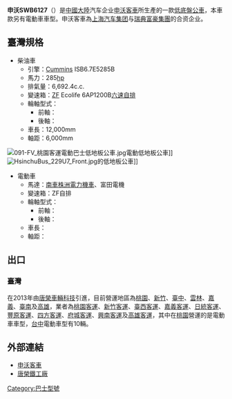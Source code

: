 {{noteTA
|1=zh-cn:沃尔沃集团;zh-tw:富豪集团
}}
{{refimprove|time=2013-06-12T10:28:18+00:00}}
{{Infobox Automobile
| image        = [[File:707-FX.jpg|300px]]<br />[[豐原客運|豐原客運]]版本
| name         = 申沃SWB6127/申沃SWB6127電動車
| manufacturer = {{CHNML}}：[[沃爾沃|申沃客車]]<br>{{ROC}}：[[唐榮車輛科技|唐榮車輛科技]] 
| production   = {{CHNML}}：2013年至今<br>{{ROC}}：2013年至今
| predecessor  = 
| successor    =
| class        = [[特低地台巴士|低底盤公車]]
| platform     =
| body_style   = 
| engine       = {{ROC}}：康明斯Cummins ISB6.7E5285B
| transmission = {{ROC}}：ZF Ecolife 六速自排
| length       = 12,000mm
| width        = 
| height       = 
| weight       = 
| wheelbase    =  6,000mm
| aka          = 
| fuel_economy =
| fuel_capacity =
| related      = 
| similar =
| designer     = 
}}

'''申沃SWB6127'''（{{lang|en|SUNWIN SWB6127}}）是[[中華人民共和國|中國大陸]]汽车企业[[申沃客車|申沃客車]]所生產的一款[[特低地台巴士|低底盤公車]]，本車款另有電動車車型。申沃客車為[[上海汽车集团|上海汽车集团]]与[[瑞典|瑞典]][[富豪集團|富豪集團]]的合资企业。

==臺灣規格==
*柴油車
**引擎：[[康明斯|Cummins]] ISB6.7E5285B 
**馬力：285[[馬力|hp]]
**排氣量：6,692.4c.c.
**變速箱：[[采埃孚|ZF]] Ecolife 6AP1200B[[自動變速箱|六速自排]]
**輪軸型式：
***前軸：
***後軸：
**車長：12,000mm
**軸距：6,000mm

[[File:091-FV_桃園客運電動巴士低地板公車.jpg|right]]電動低地板公車]]
[[File:HsinchuBus_229U7_Front.jpg|thumb]]的低地板公車]]
*電動車
**馬達：[[南車株洲電力機車|南車株洲電力機車]]、富田電機
**變速箱：ZF自排
**輪軸型式：
***前軸：
***後軸：
**車長：
**軸距：

==出口==
===臺灣===
在2013年由[[唐榮車輛科技|唐榮車輛科技]]引進，目前營運地區為[[桃園市|桃園]]、[[新竹都會區|新竹]]、[[臺中市|臺中]]、[[雲林縣|雲林]]、[[嘉義都會區|嘉義]]、[[臺南市|臺南]]及[[高雄市|高雄]]，業者為[[桃園客運|桃園客運]]、[[新竹客運|新竹客運]]、[[臺西客運|臺西客運]]、[[嘉義客運|嘉義客運]]、[[日統客運|日統客運]]、[[豐原客運|豐原客運]]、[[四方客運|四方客運]]、[[府城客運|府城客運]]、[[興南客運|興南客運]]及[[高雄客運|高雄客運]]，其中在[[桃園市|桃園]]營運的是電動車車型，[[台中市|台中]]電動車型有10輛。

==外部連結==
{{Commonscat|SUNWIN SWB6127HG4LE}}
*[http://www.sunwinbus.com/ 申沃客車] {{Wayback|url=http://www.sunwinbus.com/ |date=20130810132518 }}
*[http://www.tangeng.com.tw/ 唐榮鐵工廠] {{Wayback|url=http://www.tangeng.com.tw/ |date=20120802082627 }}
[[Category:巴士型號|Category:巴士型號]]
{{台灣無障礙公車}}